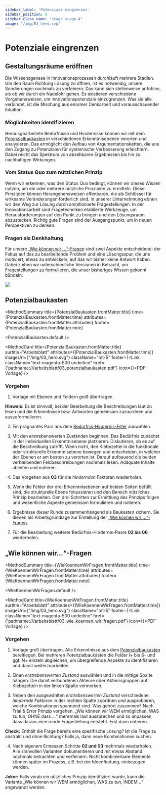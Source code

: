 ```yaml
---
sidebar_label: 'Potenziale eingrenzen'
sidebar_position: 5
sidebar_class_name: "stage stage-4"
image: "/img/03_hero.svg"
---
```



# Potenziale eingrenzen

## Gestaltungsräume eröffnen

Die Wissensgenese in Innovationsprozessen durchläuft mehrere Stadien. Um den Raum Richtung Lösung zu öffnen, ist es notwendig, unsere Sondierungen nochmals zu verfeinern. Das kann sich stellenweise anfühlen, als ob wir durch ein Nadelöhr gehen. Es existieren verschiedene Vorgehensweisen, um Innovationspotenziale einzugrenzen. Was sie alle verbindet, ist die Mischung aus enormer Denkarbeit und vorausschauender Intuition.

### Möglichkeiten identifizieren

Herausgearbeitete Bedürfnisse und Hindernisse können wir mit dem [Potenzialbaukasten](#potenzialbaukasten) in verschiedenen Erkenntnisebenen verorten und analysieren. Das ermöglicht den Aufbau von Argumentationsketten, die uns den Zugang zu Potenzialen für systemische Verbesserung erleichtern. Dabei reicht das Spektrum von absehbaren Ergebnissen bis hin zu nachhaltigen Wirkungen.

### Vom Status Quo zum nützlichen Prinzip

Wenn wir erkennen, was den Status Quo bedingt, können wir dieses Wissen nutzen, um ein oder mehrere nützliche Prinzipien zu ermitteln. Diese Prinzipien können Herangehensweisen offenbaren, die als Schlüssel für wirksame Veränderungen förderlich sind.
In unserer Unternehmung ebnen wir den Weg zur Lösung durch ambitionierte Fragestellungen. In der Innovationsarbeit sind Fragetechniken etablierte Werkzeuge, um Herausforderungen auf den Punkt zu bringen und den Lösungsraum abzustecken. Richtig gute Fragen sind der Ausgangspunkt, um in neuen Perspektiven zu denken.

### Fragen als Denkhaltung

Für unsere [„Wie können wir ...“-Fragen](#wie-können-wir-fragen) sind zwei Aspekte entscheidend: der Fokus auf das zu bearbeitende Problem und eine Lösungsspur, die uns motiviert, etwas zu entwickeln, auf das wir bisher keine Antwort haben. Dabei ziehen wir unterschiedliche Versionen in Betracht, um Fragestellungen zu formulieren, die unser bisheriges Wissen gekonnt bündeln:

<img src="/img/03_line_graph.svg" className="w-full mx-auto h-auto" aria-hidden />

## Potenzialbaukasten

<MethodSummary
  title={PotenzialBaukasten.frontMatter.title}
  time={PotenzialBaukasten.frontMatter.time}
  attributes={PotenzialBaukasten.frontMatter.attributes}
  footer={PotenzialBaukasten.frontMatter.note}
>
  <PotenzialBaukasten.default />
</MethodSummary>

<MethodCard
  title={PotenzialBaukasten.frontMatter.title}
  surtitle="Arbeitsblatt"
  attributes={[PotenzialBaukasten.frontMatter.time]}
  imageUrl={"/img/03_hero.svg"}
  className="mt-5"
  footer={<Link className="text-magenta-500 underline" href={'pathname:///arbeitsblatt/03_potenzialbaukasten.pdf'} icon={<EditIcon className="w-3 h-3 text-inherit" />}>PDF-Vorlage</Link>}
/>

### Vorgehen

1. Vorlage mit Ebenen und Feldern groß übertragen.

<Hint>
  <b>Hinweis:</b> Es ist sinnvoll, bei der Bearbeitung die Beschreibungen laut zu lesen und die Erkenntnisse bzw. Antworten gemeinsam zuzuordnen und auszuformulieren.
</Hint>

2. Ein prägnantes Paar aus dem [Bedürfnis-Hindernis-Filter](#bedürfnis-hindernis-filter) auswählen.

3. Mit den erstrebenswerten Zuständen beginnen. Das Bedürfnis zunächst in der individuellen Erkenntnisebene platzieren. Diskutieren, ob es auf die Beschreibung zutrifft. Wenn nicht, den Klebezettel in die funktionale oder strukturelle Erkenntnisebene bewegen und entscheiden, in welcher der Ebenen er am besten zu verorten ist. Darauf aufbauend die beiden verbleibenden Feldbeschreibungen nochmals lesen. Adäquate Inhalte ableiten und notieren.

4. Das Vorgehen aus **03** für die _hindernden_ Faktoren wiederholen.

5. Wenn die Felder der drei Erkenntnisebenen auf beiden Seiten befüllt sind, die strukturelle Ebene fokussieren und den Bereich nützliches Prinzip bearbeiten. Den drei Schritten zur Ermittlung des Prinzips folgen und wesentliche Aspekte gemeinsam formulieren und notieren.

6. Ergebnisse dieser Runde zusammenhängend als Baukasten sichern. Sie dienen als Arbeitsgrundlage zur Erstellung der [„Wie können wir ...“-Fragen](#wie-können-wir-fragen).

7. Für die Bearbeitung weiterer Bedürfnis-Hindernis-Paare **02 bis 06** wiederholen.

## „Wie können wir...“­-Fragen

<MethodSummary
  title={WieKoennenWirFragen.frontMatter.title}
  time={WieKoennenWirFragen.frontMatter.time}
  attributes={WieKoennenWirFragen.frontMatter.attributes}
  footer={WieKoennenWirFragen.frontMatter.note}
>
  <WieKoennenWirFragen.default />
</MethodSummary>

<MethodCard
  title={WieKoennenWirFragen.frontMatter.title}
  surtitle="Arbeitsblatt"
  attributes={[WieKoennenWirFragen.frontMatter.time]}
  imageUrl={"/img/03_hero.svg"}
  className="mt-5"
  footer={<Link className="text-magenta-500 underline" href={'pathname:///arbeitsblatt/03_wie_koennen_wir_fragen.pdf'} icon={<EditIcon className="w-3 h-3 text-inherit" />}>PDF-Vorlage</Link>}
/>

### Vorgehen

1. Vorlage groß übertragen. Alle Erkenntnisse aus dem [Potenzialbaukasten](#potenzialbaukasten) bereitlegen. Bei mehreren Potenzialbaukästen die Felder I+ bis S- und ggf. N+ einzeln abgleichen, um übergreifende Aspekte zu identifizieren und damit weiterzuarbeiten.

2. Einen _erstrebenswerten Zustand_ auswählen und in die mittige Spalte hängen. Die damit verbundenen Akteure oder Akteursgruppen auf Klebezetteln in der linken Spalte vermerken.

3. Neben den ausgewählten _erstrebenswerten Zustand_ verschiedene _hindernde Faktoren_ in der rechten Spalte zuordnen und ausprobieren, welche Kombinationen spannend sind. Was gehört zusammen? Nach Trial & Error Prinzip vorgehen. „Wie können wir WEM ermöglichen, WAS zu tun, OHNE dass ...“ mehrmals laut aussprechen und so anpassen, dass daraus eine runde Fragestellung entsteht. Erst dann notieren.

<Hint>
  <b>Check:</b> Enthält die Frage bereits eine spezifische Lösung? Ist die Frage zu abstrakt und ohne Richtung? Falls ja, dann neue Kombinationen suchen.
</Hint>

4. Nach eigenem Ermessen Schritte **02 und 03** mehrmals wiederholen. Alle sinnvollen Varianten dokumentieren und mit etwas Abstand nochmals betrachten und verfeinern. Nicht kombinierbare Elemente können später im Prozess, z.B. bei der Ideenfindung, einbezogen werden.

<Hint>
  <b>Joker:</b> Falls vorab ein nützliches Prinzip identifiziert wurde, kann die Variante „Wie können wir WEM ermöglichen, WAS zu tun, INDEM…“ angewandt werden.
</Hint>
